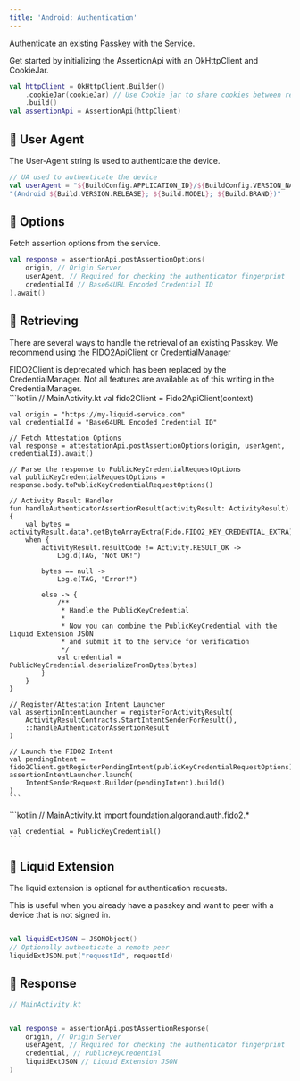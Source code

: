 ```yaml
---
title: 'Android: Authentication'
---
```



Authenticate an existing [Passkey](../../guides/concepts#passkeys) with the [Service](../../server/introduction).

Get started by initializing the AssertionApi with an OkHttpClient and CookieJar.
```kotlin
val httpClient = OkHttpClient.Builder()
    .cookieJar(cookieJar) // Use Cookie jar to share cookies between requests
    .build()
val assertionApi = AssertionApi(httpClient)
```

## 👤 User Agent

The User-Agent string is used to authenticate the device.

```kotlin
// UA used to authenticate the device
val userAgent = "${BuildConfig.APPLICATION_ID}/${BuildConfig.VERSION_NAME} " +
"(Android ${Build.VERSION.RELEASE}; ${Build.MODEL}; ${Build.BRAND})"
```

## 🧮 Options

Fetch assertion options from the service.
```kotlin
val response = assertionApi.postAssertionOptions(
    origin, // Origin Server
    userAgent, // Required for checking the authenticator fingerprint
    credentialId // Base64URL Encoded Credential ID
).await()
```

## 🎉 Retrieving

There are several ways to handle the retrieval of an existing Passkey.
We recommend
using the [FIDO2ApiClient](https://developers.google.com/identity/fido/android/native-apps) or [CredentialManager](https://developer.android.com/identity/sign-in/credential-manager)

<Tabs>
  <TabItem label="FIDO2ApiClient">
    <Aside>
      FIDO2Client is deprecated which has been replaced by the CredentialManager.
      Not all features are available as of this writing in the CredentialManager.
    </Aside>
    ```kotlin
    // MainActivity.kt
    val fido2Client = Fido2ApiClient(context)

    val origin = "https://my-liquid-service.com"
    val credentialId = "Base64URL Encoded Credential ID"

    // Fetch Attestation Options
    val response = attestationApi.postAssertionOptions(origin, userAgent, credentialId).await()

    // Parse the response to PublicKeyCredentialRequestOptions
    val publicKeyCredentialRequestOptions = response.body.toPublicKeyCredentialRequestOptions()

    // Activity Result Handler
    fun handleAuthenticatorAssertionResult(activityResult: ActivityResult){
        val bytes = activityResult.data?.getByteArrayExtra(Fido.FIDO2_KEY_CREDENTIAL_EXTRA)
        when {
            activityResult.resultCode != Activity.RESULT_OK ->
                Log.d(TAG, "Not OK!")

            bytes == null ->
                Log.e(TAG, "Error!")

            else -> {
                /**
                 * Handle the PublicKeyCredential
                 *
                 * Now you can combine the PublicKeyCredential with the Liquid Extension JSON
                 * and submit it to the service for verification
                 */
                val credential = PublicKeyCredential.deserializeFromBytes(bytes)
            }
        }
    }

    // Register/Attestation Intent Launcher
    val assertionIntentLauncher = registerForActivityResult(
        ActivityResultContracts.StartIntentSenderForResult(),
        ::handleAuthenticatorAssertionResult
    )

    // Launch the FIDO2 Intent
    val pendingIntent = fido2Client.getRegisterPendingIntent(publicKeyCredentialRequestOptions).await()
    assertionIntentLauncher.launch(
        IntentSenderRequest.Builder(pendingIntent).build()
    )
    ```
  </TabItem>
  <TabItem label="CredentialManager[WIP]">
    ```kotlin
    // MainActivity.kt
    import foundation.algorand.auth.fido2.*

    val credential = PublicKeyCredential()
    ```
  </TabItem>
</Tabs>

## 🔐 Liquid Extension

The liquid extension is optional for authentication requests.

This is  useful when you already have a passkey
and want to peer with a device that is not signed in.

```kotlin

val liquidExtJSON = JSONObject()
// Optionally authenticate a remote peer
liquidExtJSON.put("requestId", requestId)

```


## 🚚 Response

```kotlin
// MainActivity.kt


val response = assertionApi.postAssertionResponse(
    origin, // Origin Server
    userAgent, // Required for checking the authenticator fingerprint
    credential, // PublicKeyCredential
    liquidExtJSON // Liquid Extension JSON
)
```
